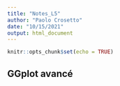 ```yaml
---
title: "Notes_L5"
author: "Paolo Crosetto"
date: "10/15/2021"
output: html_document
---
```


```r
knitr::opts_chunk$set(echo = TRUE)
```

## GGplot avancé

